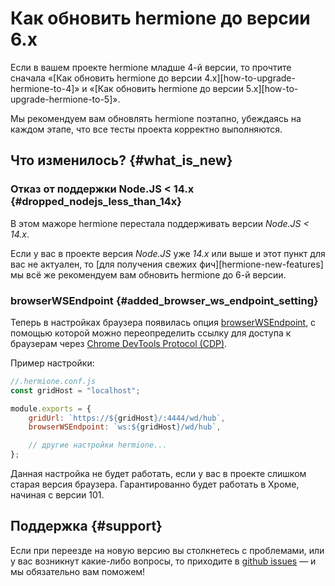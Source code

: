 
# Как обновить hermione до версии 6.x

<Admonition type="warning">
Если в вашем проекте hermione младше 4-й версии, то прочтите сначала «[Как обновить hermione до версии 4.x][how-to-upgrade-hermione-to-4]» и «[Как обновить hermione до версии 5.x][how-to-upgrade-hermione-to-5]».

Мы рекомендуем вам обновлять hermione поэтапно, убеждаясь на каждом этапе, что все тесты проекта корректно выполняются.

</Admonition>

## Что изменилось? {#what_is_new}

### Отказ от поддержки Node.JS < 14.x {#dropped_nodejs_less_than_14x}

В этом мажоре hermione перестала поддерживать версии _Node.JS < 14.x_.

Если у вас в проекте версия _Node.JS_ уже _14.x_ или выше и этот пункт для вас не актуален, то [для получения свежих фич][hermione-new-features] мы всё же рекомендуем вам обновить hermione до 6-й версии.

### browserWSEndpoint {#added_browser_ws_endpoint_setting}

Теперь в настройках браузера появилась опция [browserWSEndpoint][browser-ws-endpoint], с помощью которой можно переопределить ссылку для доступа к браузерам через [Chrome DevTools Protocol (CDP)][how-to-use-cdp].

Пример настройки:

```javascript
//.hermione.conf.js
const gridHost = "localhost";

module.exports = {
    gridUrl: `https://${gridHost}/:4444/wd/hub`,
    browserWSEndpoint: `ws:${gridHost}/wd/hub`,

    // другие настройки hermione...
};
```

<Admonition type="warning">
    Данная настройка не будет работать, если у вас в проекте слишком старая версия браузера.
    Гарантированно будет работать в Хроме, начиная с версии 101.
</Admonition>

## Поддержка {#support}

Если при переезде на новую версию вы столкнетесь с проблемами, или у вас возникнут какие-либо вопросы, то приходите в [github issues][gh-issues] — и мы обязательно вам поможем!

[how-to-upgrade-hermione-to-4]: ../migrations/how-to-upgrade-hermione-to-4
[how-to-upgrade-hermione-to-5]: ../migrations/how-to-upgrade-hermione-to-5
[browser-ws-endpoint]: ../config/browsers#browser_ws_endpoint
[how-to-use-cdp]: ../guides/how-to-use-cdp.md
[gh-issues]: https://github.com/gemini-testing/testplane/issues
